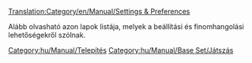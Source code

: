 [[Translation:Category/en/Manual/Settings & Preferences]]

Alább olvasható azon lapok listája, melyek a beállítási és finomhangolási lehetőségekről szólnak.

[[Category:hu/Manual/Telepítés]]
[[Category:hu/Manual/Base Set/Játszás]]